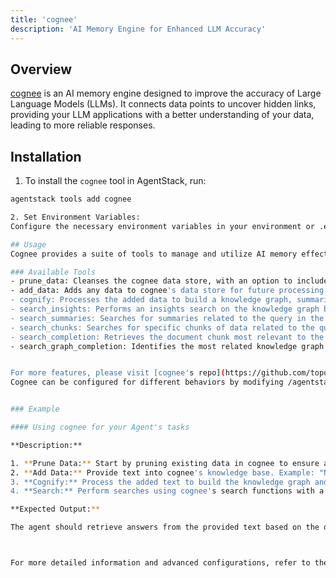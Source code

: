 ```yaml
---
title: 'cognee'
description: 'AI Memory Engine for Enhanced LLM Accuracy'
---
```


## Overview

[cognee](https://www.cognee.ai/) is an AI memory engine designed to improve the accuracy of Large Language Models (LLMs). It connects data points to uncover hidden links, providing your LLM applications with a better understanding of your data, leading to more reliable responses.

## Installation

1. To install the `cognee` tool in AgentStack, run:

```bash
agentstack tools add cognee

2. Set Environment Variables:
Configure the necessary environment variables in your environment or .env file. For the default setup you only need to add your `LLM_API_KEY`. Adjust other configurations as needed based on your setup.

## Usage
Cognee provides a suite of tools to manage and utilize AI memory effectively. Below is a set of tools available to AgentStack and their functionalities:

### Available Tools
- prune_data: Cleanses the cognee data store, with an option to include system metadata.
- add_data: Adds any data to cognee's data store for future processing.
- cognify: Processes the added data to build a knowledge graph, summaries, and other metadata.
- search_insights: Performs an insights search on the knowledge graph based on a query.
- search_summaries: Searches for summaries related to the query in the knowledge graph.
- search_chunks: Searches for specific chunks of data related to the query.
- search_completion: Retrieves the document chunk most relevant to the user's query and prompts the LLM to provide an answer using this context.
- search_graph_completion: Identifies the most related knowledge graph entities, including document chunks, related to the user's query and prompts the LLM to generate a response with this enriched context.


For more features, please visit [cognee's repo](https://github.com/topoteretes/cognee)
Cognee can be configured for different behaviors by modifying /agentstack/_tools/cognee/__init__.py


### Example

#### Using cognee for your Agent's tasks

**Description:**

1. **Prune Data:** Start by pruning existing data in cognee to ensure a clean slate.
2. **Add Data:** Provide text into cognee's knowledge base. Example: "Natural language processing (NLP) is an interdisciplinary subfield of computer science and information retrieval."
3. **Cognify:** Process the added text to build the knowledge graph and related metadata.
4. **Search:** Perform searches using cognee's search functions with a query. Example: "Tell me about NLP". Present each search result separately, specifying the function name used for each search type.

**Expected Output:**

The agent should retrieve answers from the provided text based on the query.



For more detailed information and advanced configurations, refer to the official [cognee documentation](https://docs.cognee.ai/).

